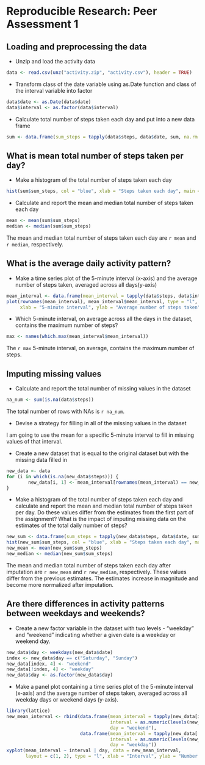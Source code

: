 # Reproducible Research: Peer Assessment 1


## Loading and preprocessing the data

- Unzip and load the activity data
```r
data <- read.csv(unz("activity.zip", "activity.csv"), header = TRUE)
```

- Transform class of the date variable using as.Date function and class of the interval variable into factor 
```r
data$date <- as.Date(data$date)
data$interval <- as.factor(data$interval)
```

- Calculate total number of steps taken each day and put into a new data frame

```r
sum <- data.frame(sum_steps = tapply(data$steps, data$date, sum, na.rm = TRUE))
```

## What is mean total number of steps taken per day?

- Make a histogram of the total number of steps taken each day
```r
hist(sum$sum_steps, col = "blue", xlab = "Steps taken each day", main = NULL)
```

- Calculate and report the mean and median total number of steps taken each day
```r
mean <- mean(sum$sum_steps)
median <- median(sum$sum_steps)
```
The mean and median total number of steps taken each day are `r mean` and `r median`, respectively.

## What is the average daily activity pattern?

- Make a time series plot of the 5-minute interval (x-axis) and the average number of steps taken, averaged across all days(y-axis)
```r
mean_interval <- data.frame(mean_interval = tapply(data$steps, data$interval, mean, na.rm = TRUE))
plot(rownames(mean_interval), mean_interval$mean_interval, type = "l", lwd = 3, 
     xlab = "5-minute interval", ylab = "Average number of steps taken", main = NULL)
```

- Which 5-minute interval, on average across all the days in the dataset, contains the maximum number of steps?
```r
max <- names(which.max(mean_interval$mean_interval))
```
The `r max` 5-minute interval, on average, contains the maximum number of steps.

## Imputing missing values

- Calculate and report the total number of missing values in the dataset
```r
na_num <- sum(is.na(data$steps))
```
The total number of rows with NAs is `r na_num`.

- Devise a strategy for filling in all of the missing values in the dataset

I am going to use the mean for a specific 5-minute interval to fill in missing values of that interval.

- Create a new dataset that is equal to the original dataset but with the missing data filled in
```r
new_data <- data
for (i in which(is.na(new_data$steps))) {
        new_data[i, 1] <- mean_interval[rownames(mean_interval) == new_data[i, 3], ]
}
```

- Make a histogram of the total number of steps taken each day and calculate and report the mean and median total number of steps taken per day. Do these values differ from the estimates from the first part of the assignment? What is the impact of imputing missing data on the estimates of the total daily number of steps?
```r
new_sum <- data.frame(sum_steps = tapply(new_data$steps, data$date, sum))
hist(new_sum$sum_steps, col = "blue", xlab = "Steps taken each day", main = NULL)
new_mean <- mean(new_sum$sum_steps)
new_median <- median(new_sum$sum_steps)
```
The mean and median total number of steps taken each day after imputation are `r new_mean` and `r new_median`, respectively. These values differ from the previous estimates. The estimates increase in magnitude and become more normalized after imputation.

## Are there differences in activity patterns between weekdays and weekends?

- Create a new factor variable in the dataset with two levels - "weekday" and "weekend" indicating whether a given date is a weekday or weekend day.
```r
new_data$day <- weekdays(new_data$date)
index <- new_data$day == c("Saturday", "Sunday")
new_data[index, 4] <- "weekend"
new_data[!index, 4] <- "weekday"
new_data$day <- as.factor(new_data$day)
```

- Make a panel plot containing a time series plot of the 5-minute interval (x-axis) and the average number of steps taken, averaged across all weekday days or weekend days (y-axis).
```r
library(lattice)
new_mean_interval <- rbind(data.frame(mean_interval = tapply(new_data[index, 1], new_data[index, 3], mean), 
                                      interval = as.numeric(levels(new_data$interval)), 
                                      day = "weekend"), 
                           data.frame(mean_interval = tapply(new_data[!index, 1], new_data[!index, 3], mean), 
                                      interval = as.numeric(levels(new_data$interval)), 
                                      day = "weekday"))
xyplot(mean_interval ~ interval | day, data = new_mean_interval, 
       layout = c(1, 2), type = "l", xlab = "Interval", ylab = "Number of steps")
```